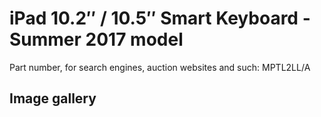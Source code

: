 
# iPad 10.2″ / 10.5″ Smart Keyboard - Summer 2017 model

Part number, for search engines, auction websites and such: MPTL2LL/A

## Image gallery

<div style={{ width: "768px" }}>
  <GalleryComponent
    images={[
      {
        original: "/everysource/MPTL2.webp",
        thumbnail: "/everypreview/MPTL2.webp",
      },
      {
        original: "/everysource/MPTL2_AV1.webp",
        thumbnail: "/everypreview/MPTL2_AV1.webp",
      },
      {
        original: "/everysource/MPTL2_AV2.webp",
        thumbnail: "/everypreview/MPTL2_AV2.webp",
      },
      {
        original: "/everysource/MPTL2_AV3.webp",
        thumbnail: "/everypreview/MPTL2_AV3.webp",
      }
    ]}
  />
</div>